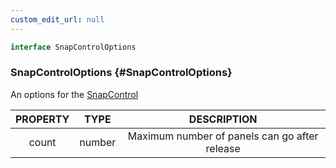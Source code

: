 ```yaml
---
custom_edit_url: null
---
```


```ts
interface SnapControlOptions
```

### SnapControlOptions {#SnapControlOptions}

<div className="bulma-tags">

</div>

An options for the [SnapControl](SnapControl)

|PROPERTY|TYPE|DESCRIPTION|
|:---:|:---:|:---:|
|count|number|Maximum number of panels can go after release|

